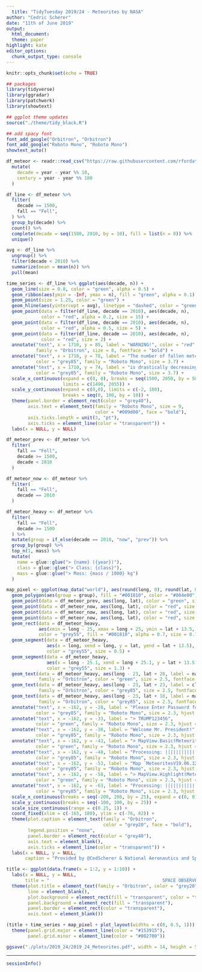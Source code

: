 ```yaml
---
  title: "TidyTuesday 2019/24 - Meteorites by NASA"
author: "Cedric Scherer"
date: "11th of June 2019"
output:
  html_document:
  theme: paper
highlight: kate
editor_options:
  chunk_output_type: console
---
```

  
  ```r
knitr::opts_chunk$set(echo = TRUE)
```

```r
## packages
library(tidyverse)
library(ggradar)
library(patchwork)
library(showtext)

## ggplot theme updates
source("./theme/tidy_black.R")

## add spacy font
font_add_google("Orbitron", "Orbitron")
font_add_google("Roboto Mono", "Roboto Mono")
showtext_auto()
```

```r
df_meteor <- readr::read_csv("https://raw.githubusercontent.com/rfordatascience/tidytuesday/master/data/2019/2019-06-11/meteorites.csv") %>% 
  mutate(
    decade = year - year %% 10,
    century = year - year %% 100
  )
```

```r
df_line <- df_meteor %>% 
  filter(
    decade >= 1500,
    fall == "Fell",
  ) %>% 
  group_by(decade) %>% 
  count() %>% 
  complete(decade = seq(1500, 2010, by = 10), fill = list(n = 0)) %>% 
  unique()

avg <- df_line %>% 
  ungroup() %>% 
  filter(decade < 2010) %>% 
  summarize(mean = mean(n)) %>% 
  pull(mean)

time_series <- df_line %>% ggplot(aes(decade, n)) +
  geom_line(size = 0.8, color = "green", alpha = 0.5) +
  geom_ribbon(aes(ymin = -Inf, ymax = n), fill = "green", alpha = 0.1) +
  geom_point(size = 1.25, color = "green") +
  geom_hline(aes(yintercept = avg), linetype = "dashed", color = "green", size = 0.8) +
  geom_point(data = filter(df_line, decade == 2010), aes(decade, n), 
             color = "red", alpha = 0.2, size = 15) +
  geom_point(data = filter(df_line, decade == 2010), aes(decade, n), 
             color = "red", alpha = 0.5, size = 5) +
  geom_point(data = filter(df_line, decade == 2010), aes(decade, n), 
             color = "red", size = 2) +
  annotate("text", x = 1710, y = 85, label = "WARNING!", color = "red", 
           family = "Orbitron", size = 8, fontface = "bold") +
  annotate("text", x = 1710, y = 78, label = "The number of fallen meteorites", 
           color = "grey85", family = "Roboto Mono", size = 3.7) +
  annotate("text", x = 1710, y = 74, label = "is drastically decreasing!", 
           color = "grey85", family = "Roboto Mono", size = 3.7) +
  scale_x_continuous(expand = c(0, 0), breaks = seq(1500, 2050, by = 50), 
                     limits = c(1490, 2055)) +
  scale_y_continuous(expand = c(0,0), limits = c(-2, 100), 
                     breaks = seq(0, 100, by = 10)) + 
  theme(panel.border = element_rect(color = "grey40"),
        axis.text = element_text(family = "Roboto Mono", size = 9, 
                                 color = "#009d00", face = "bold"),
        axis.ticks.length = unit(3, "pt"),
        axis.ticks = element_line(color = "transparent")) +
  labs(x = NULL, y = NULL)
```

```r
df_meteor_prev <- df_meteor %>% 
  filter(
    fall == "Fell", 
    decade >= 1500, 
    decade < 2010
  )

df_meteor_now <- df_meteor %>% 
  filter(
    fall == "Fell", 
    decade == 2010
  )

df_meteor_heavy <- df_meteor %>% 
  filter(
    fall == "Fell", 
    decade >= 1500
  ) %>% 
  mutate(group = if_else(decade == 2010, "now", "prev")) %>% 
  group_by(group) %>% 
  top_n(1, mass) %>% 
  mutate(
    name = glue::glue("> {name} ({year})"),
    class = glue::glue("> Class: {class}"),
    mass = glue::glue("> Mass: {mass / 1000} kg")
  )

map_pixel <- ggplot(map_data("world"), aes(round(long, 0), round(lat, 0))) +
  geom_polygon(aes(group = group), fill = "#001810", color = "#004e00") + ##004e00 #2e482e
  geom_point(data = df_meteor_prev, aes(long, lat), color = "green", size = 0.8, alpha = 0.35) +
  geom_point(data = df_meteor_now, aes(long, lat), color = "red", size = 9, alpha = 0.2) +
  geom_point(data = df_meteor_now, aes(long, lat), color = "red", size = 3.3, alpha = 0.5) +
  geom_point(data = df_meteor_now, aes(long, lat), color = "red", size = 1.5) +
  geom_rect(data = df_meteor_heavy, 
            aes(xmin = long - 25, xmax = long + 25, ymin = lat + 13.5, ymax = lat + 32), 
            color = "grey55", fill = "#001810", alpha = 0.7, size = 0.15) +
  geom_segment(data = df_meteor_heavy, 
               aes(x = long, xend = long, y = lat, yend = lat + 13.5), 
               color = "grey55", size = 0.5) +
  geom_segment(data = df_meteor_heavy, 
               aes(x = long - 25.1, xend = long + 25.1, y = lat + 13.5, yend = lat + 13.5), 
               color = "grey55", size = 1.3) +
  geom_text(data = df_meteor_heavy, aes(long - 23, lat + 28, label = name), 
            family = "Orbitron", color = "green", size = 2.5, fontface = "bold", hjust = 0) +
  geom_text(data = df_meteor_heavy, aes(long - 23, lat + 23, label = class), 
            family = "Orbitron", color = "grey85", size = 2.5, fontface = "bold", hjust = 0) +
  geom_text(data = df_meteor_heavy, aes(long - 23, lat + 18, label = mass), 
            family = "Orbitron", color = "grey85", size = 2.5, fontface = "bold", hjust = 0) +
  annotate("text", x = -162, y = -28, label = "Please Enter Password for User 'NASA1'", 
           color = "grey85", family = "Roboto Mono", size = 2.3, hjust = 0) +
  annotate("text", x = -162, y = -33, label = "> TRUMP123456", 
           color = "green", family = "Roboto Mono", size = 2.3, hjust = 0) +
  annotate("text", x = -162, y = -38, label = "Welcome Mr. President!", 
           color = "grey85", family = "Roboto Mono", size = 2.3, hjust = 0) +
  annotate("text", x = -162, y = -43, label = "> MapView.Basic(MeteoritesV19.06.12)", 
           color = "green", family = "Roboto Mono", size = 2.3, hjust = 0) +
  annotate("text", x = -162, y = -48, label = "Processing: |||||||||||||||||||| 100%", 
           color = "grey85", family = "Roboto Mono", size = 2.3, hjust = 0) +
  annotate("text", x = -162, y = -53, label = "Map `MeteoritesV19.06.12` loaded.", 
           color = "grey85", family = "Roboto Mono", size = 2.3, hjust = 0) +
  annotate("text", x = -162, y = -58, label = "> MapView.Highlight(MeteoritesV19.06.12$recent)", 
           color = "green", family = "Roboto Mono", size = 2.3, hjust = 0) +
  annotate("text", x = -162, y = -63, label = "Processing: |||||||||||||| 73.4%", 
           color = "grey85", family = "Roboto Mono", size = 2.3, hjust = 0) +
  scale_x_continuous(breaks = seq(-200, 200, by = 25), expand = c(0, 0)) +
  scale_y_continuous(breaks = seq(-100, 100, by = 25)) +
  scale_size_continuous(range = c(0.25, 1)) +
  coord_fixed(xlim = c(-165, 180), ylim = c(-76, 82)) +
  theme(plot.caption = element_text(family = "Orbitron",  
                                    color = "grey20", face = "bold"),
        legend.position = "none",
        panel.border = element_rect(color = "grey40"),
        axis.text = element_blank(),
        axis.ticks = element_line(color = "transparent")) +
  labs(x = NULL, y = NULL, 
       caption = "Provided by @CedScherer & National Aeronautics and Space Administration (NASA)  ")
```

```r
title <- ggplot(data.frame(x = 1:2, y = 1:10)) +
  labs(x = NULL, y = NULL,
       title = "                                          SPACE OBSERVER 3000 X V3.5.1") +
  theme(plot.title = element_text(family = "Orbitron", color = "grey20"),
        line = element_blank(),
        plot.background = element_rect(fill = "transparent", color = "transparent"),
        panel.background = element_rect(fill = "transparent"),
        panel.border = element_rect(color = "transparent"),
        axis.text = element_blank())
```

```r
(title + time_series + map_pixel + plot_layout(widths = c(0, 0.5, 1))) * 
  theme(panel.grid.major = element_line(color = "#153915"),
        panel.grid.minor = element_line(color = "#002700"))

ggsave("./plots/2019_24/2019_24_Meteorites.pdf", width = 14, height = 5.3, device = cairo_pdf)
```

***
  
```r
sessionInfo()
```
